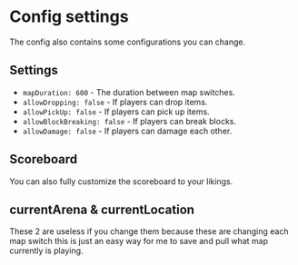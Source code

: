 # Config settings
The config also contains some configurations you can change.

## Settings
- `mapDuration: 600` - The duration between map switches.
- `allowDropping: false` - If players can drop items.
- `allowPickUp: false` - If players can pick up items.
- `allowBlockBreaking: false` - If players can break blocks.
- `allowDamage: false` - If players can damage each other.

## Scoreboard
You can also fully customize the scoreboard to your likings.

## currentArena & currentLocation
These 2 are useless if you change them because these are changing each map switch this is just an easy way for me to save and pull what map currently is playing.